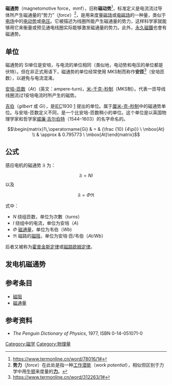 {{磁路相关}}
'''磁通势'''（magnetomotive force，mmf），旧称'''磁动势'''<ref>https://www.termonline.cn/word/78016/1#</ref>，标准定义是电流流过导体所产生磁通量的“势力”（''force''）<ref name=force>'''势力'''（''force''）在此处是指一种[[工作潜能|工作潜能]]（''work potential''），相似但区别于力学中用[[牛顿|牛顿]]来度量的'''[[力|力]]'''。</ref>，是用来度量[[磁场|磁场]]或[[电磁场|电磁场]]的一种量，类似于[[电场|电场]]中的[[电动势|电动势]]或[[电压|电压]]。它被描述为线圈所能产生磁通量的势力，这样科学家就能够用它来衡量或预见通电线圈实际能够激发磁通量的势力。此外，[[永久磁鐵|永久磁鐵]]也會有磁通势。

==单位==
磁通势的 SI单位是安培，与电流的单位相同（类似地，电动势和电压的单位都是伏特）。但在非正式用语下，磁通势的单位经常使用 MKS制而称作'''安匝'''<ref>https://www.termonline.cn/word/312263/1#</ref>（安培匝数），以避免与电流混淆。

[[安培-匝数|安培-匝数]]（''At''）(英文：ampere-turn)，[[米-千克-秒制|米-千克-秒制]]（MKS制）。代表一匝导线线圈流过1安培电流时所产生的磁势。

[[吉伯_(單位)|吉伯]]（''gilbert'' 或 ''Gi''），是[[IEC|IEC]]1930 [http://www.iec.ch/about/history/] {{Wayback|url=http://www.iec.ch/about/history/|date=20190521213548}}提出的单位。属于[[厘米-克-秒制|厘米-克-秒制]]中的磁通势单位。与安培-匝数定义不同，是一个比安培-匝数稍小的单位。这个单位是以英国物理学家和哲学家[[威廉·吉尔伯特|威廉·吉尔伯特]]（1544–1603）的名字命名的。

:<math>\begin{matrix}1\,\operatorname{Gi} & = & {\frac {10} {4\pi}} \ \mbox{At} \\ & \approx & 0.795773 \ \mbox{At}\end{matrix}</math>

==公式==
感应电机的磁通势 <math>\mathfrak F</math> 为：

:<math>\mathfrak F = N I</math>
以及
:<math>\mathfrak F = \Phi \mathfrak R</math>

式中：
*''N'' 绕组匝数，单位为次數（''turns''）
*''I'' 绕组中的电流，单位为安培（''A'')
*<math>\Phi</math> [[磁通量|磁通量]]，单位为韦伯（''Wb'')
*<math>\mathfrak R</math> 磁路的[[磁阻|磁阻]]，单位为安培‧匝/韦伯（''At/Wb''）

后者又被称为[[霍普金斯定律|霍普金斯定律]]或[[磁路欧姆定律|磁路欧姆定律]]。

==发电机磁通势==

==参考条目==
*[[磁阻|磁阻]]
*[[磁通量|磁通量]]

==参考资料==
<references/>
* ''The Penguin Dictionary of Physics'', 1977, ISBN 0-14-051071-0

{{DEFAULTSORT:C}}
[[Category:磁学|Category:磁学]]
[[Category:物理量|Category:物理量]]

{{physics-stub}}